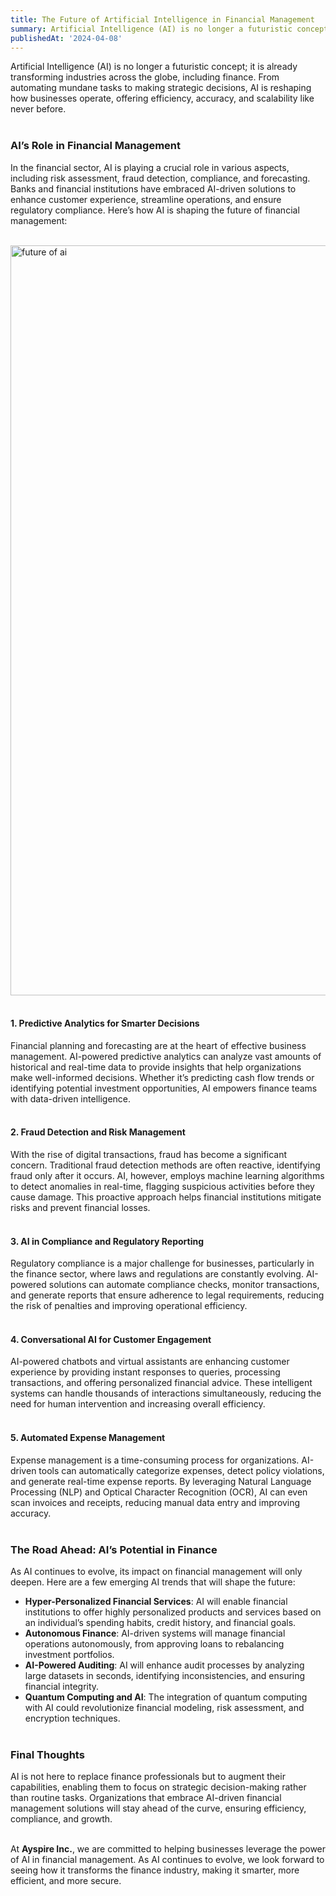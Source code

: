 ```yaml
---
title: The Future of Artificial Intelligence in Financial Management  
summary: Artificial Intelligence (AI) is no longer a futuristic concept; it is already transforming industries across the globe, including finance.
publishedAt: '2024-04-08'
---
```


Artificial Intelligence (AI) is no longer a futuristic concept; it is already transforming industries across the globe, including finance. From automating mundane tasks to making strategic decisions, AI is reshaping how businesses operate, offering efficiency, accuracy, and scalability like never before.
<br/><br/>

### AI’s Role in Financial Management

In the financial sector, AI is playing a crucial role in various aspects, including risk assessment, fraud detection, compliance, and forecasting. Banks and financial institutions have embraced AI-driven solutions to enhance customer experience, streamline operations, and ensure regulatory compliance. Here’s how AI is shaping the future of financial management:
<br/><br/>

<img src="/images/blogs/1.jpg" alt="future of ai" width="1200"/>
<br/><br/>


#### 1. **Predictive Analytics for Smarter Decisions**
Financial planning and forecasting are at the heart of effective business management. AI-powered predictive analytics can analyze vast amounts of historical and real-time data to provide insights that help organizations make well-informed decisions. Whether it’s predicting cash flow trends or identifying potential investment opportunities, AI empowers finance teams with data-driven intelligence.
<br/><br/>

#### 2. **Fraud Detection and Risk Management**
With the rise of digital transactions, fraud has become a significant concern. Traditional fraud detection methods are often reactive, identifying fraud only after it occurs. AI, however, employs machine learning algorithms to detect anomalies in real-time, flagging suspicious activities before they cause damage. This proactive approach helps financial institutions mitigate risks and prevent financial losses.
<br/><br/>

#### 3. **AI in Compliance and Regulatory Reporting**
Regulatory compliance is a major challenge for businesses, particularly in the finance sector, where laws and regulations are constantly evolving. AI-powered solutions can automate compliance checks, monitor transactions, and generate reports that ensure adherence to legal requirements, reducing the risk of penalties and improving operational efficiency.
<br/><br/>

#### 4. **Conversational AI for Customer Engagement**
AI-powered chatbots and virtual assistants are enhancing customer experience by providing instant responses to queries, processing transactions, and offering personalized financial advice. These intelligent systems can handle thousands of interactions simultaneously, reducing the need for human intervention and increasing overall efficiency.
<br/><br/>

#### 5. **Automated Expense Management**
Expense management is a time-consuming process for organizations. AI-driven tools can automatically categorize expenses, detect policy violations, and generate real-time expense reports. By leveraging Natural Language Processing (NLP) and Optical Character Recognition (OCR), AI can even scan invoices and receipts, reducing manual data entry and improving accuracy.
<br/><br/>

### The Road Ahead: AI’s Potential in Finance

As AI continues to evolve, its impact on financial management will only deepen. Here are a few emerging AI trends that will shape the future:

* **Hyper-Personalized Financial Services**: AI will enable financial institutions to offer highly personalized products and services based on an individual’s spending habits, credit history, and financial goals.
* **Autonomous Finance**: AI-driven systems will manage financial operations autonomously, from approving loans to rebalancing investment portfolios.
* **AI-Powered Auditing**: AI will enhance audit processes by analyzing large datasets in seconds, identifying inconsistencies, and ensuring financial integrity.
* **Quantum Computing and AI**: The integration of quantum computing with AI could revolutionize financial modeling, risk assessment, and encryption techniques.
<br/><br/>

### **Final Thoughts**

AI is not here to replace finance professionals but to augment their capabilities, enabling them to focus on strategic decision-making rather than routine tasks. Organizations that embrace AI-driven financial management solutions will stay ahead of the curve, ensuring efficiency, compliance, and growth.
<br/><br/>

At **Ayspire Inc.**, we are committed to helping businesses leverage the power of AI in financial management. As AI continues to evolve, we look forward to seeing how it transforms the finance industry, making it smarter, more efficient, and more secure.
